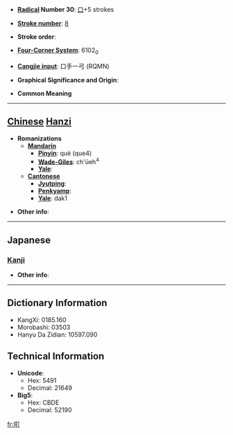 * '''[[Wiktionary:Chinese radical index| Radical]] Number 30''': [[Wiktionary:Chinese radical index 口|口]]+5 strokes

* '''[[Wiktionary:Chinese total strokes index|Stroke number]]''': [[Wiktionary:Chinese total strokes index 8|8]]

* '''Stroke order''': 

* '''[[Wiktionary:Chinese four corner index|Four-Corner System]]''': 6102<sub>0</sub>

* '''[[Wiktionary:Chinese Cangjie index|Cangjie input]]''': 口手一弓 (RQMN)

* '''Graphical Significance and Origin''': 

* '''Common Meaning'''

----

== [[Chinese]] [[Hanzi]] ==

* '''Romanizations'''
** '''[[Mandarin]]'''
*** '''[[Pinyin]]''': què (que4)
*** '''[[Wade-Giles]]''': ch'üeh<sup>4</sup>
*** '''[[Yale]]''': 
** '''[[Cantonese]]'''
*** '''[[Jyutping]]''':
*** '''[[Penkyamp]]''': 
*** '''[[Yale]]''': dak1

* '''Other info''': 

----

==Japanese==
===[[Kanji]]===
{{kanji|on readings=[[だ]] (da)|kun readings=}}

* '''Other info''':  

----

== Dictionary Information ==

* KangXi: 0185.160
* Morobashi: 03503
* Hanyu Da Zidian: 10597.090

== Technical Information ==

* '''Unicode''':
** Hex: 5491
** Decimal: 21649
* '''Big5''':
** Hex: CBDE
** Decimal: 52190

[[fr:咑]]